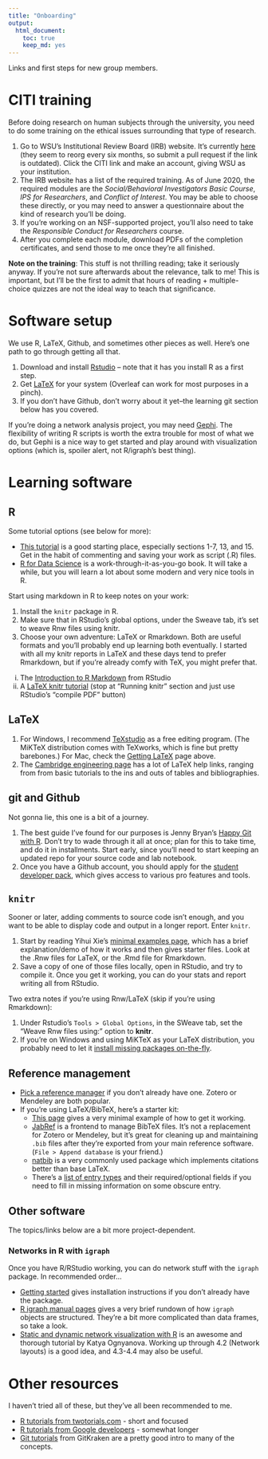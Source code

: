 ```yaml
---
title: "Onboarding"
output: 
  html_document: 
    toc: true
    keep_md: yes
---
```


Links and first steps for new group members. 


# CITI training

Before doing research on human subjects through the university, you need to do some training on the ethical issues surrounding that type of research. 

1. Go to WSU's Institutional Review Board (IRB) website. It's currently [here](https://www.wright.edu/research/research-compliance/irb-general-information) (they seem to reorg every six months, so submit a pull request if the link is outdated). Click the CITI link and make an account, giving WSU as your institution.  
2. The IRB website has a list of the required training. As of June 2020, the required modules are the *Social/Behavioral Investigators Basic Course*, *IPS for Researchers*, and *Conflict of Interest*. You may be able to choose these directly, or you may need to answer a questionnaire about the kind of research you'll be doing. 
3. If you're working on an NSF-supported project, you'll also need to take the *Responsible Conduct for Researchers* course. 
4. After you complete each module, download PDFs of the completion certificates, and send those to me once they're all finished. 

**Note on the training**: This stuff is not thrilling reading; take it seriously anyway. If you're not sure afterwards about the relevance, talk to me! This is important, but I'll be the first to admit that hours of reading + multiple-choice quizzes are not the ideal way to teach that significance. 



# Software setup

We use R, LaTeX, Github, and sometimes other pieces as well. Here's one path to go through getting all that.

1. Download and install [Rstudio](https://rstudio.com/products/rstudio/download/) -- note that it has you install R as a first step. 
2. Get [LaTeX](https://www.latex-project.org/get/) for your system (Overleaf can work for most purposes in a pinch).
3. If you don't have Github, don't worry about it yet--the learning git section below has you covered.

If you're doing a network analysis project, you may need [Gephi](https://gephi.org/). The flexibility of writing R scripts is worth the extra trouble for most of what we do, but Gephi is a nice way to get started and play around with visualization options (which is, spoiler alert, not R/igraph's best thing). 


# Learning software

## R

Some tutorial options (see below for more):

* [This tutorial](http://www.cyclismo.org/tutorial/R/) is a good starting place, especially sections 1-7, 13, and 15. Get in the habit of commenting and saving your work as script (.R) files. 
* [R for Data Science](https://r4ds.had.co.nz/) is a work-through-it-as-you-go book. It will take a while, but you will learn a lot about some modern and very nice tools in R.

Start using markdown in R to keep notes on your work:

1. Install the `knitr` package in R. 
2. Make sure that in RStudio's global options, under the Sweave tab, it's set to weave Rnw files using knitr.
3. Choose your own adventure: LaTeX or Rmarkdown. Both are useful formats and you'll probably end up learning both eventually. I started with all my knitr reports in LaTeX and these days tend to prefer Rmarkdown, but if you're already comfy with TeX, you might prefer that.
  i) The [Introduction to R Markdown](https://rmarkdown.rstudio.com/articles_intro.html) from RStudio
  ii) A [LaTeX knitr tutorial](https://joshldavis.com/2014/04/12/beginners-tutorial-for-knitr/) (stop at "Running knitr" section and just use RStudio's "compile PDF" button)


## LaTeX

1. For Windows, I recommend [TeXstudio](https://texstudio.org/) as a free editing program. (The MiKTeX distribution comes with TeXworks, which is fine but pretty barebones.) For Mac, check the [Getting LaTeX](https://www.latex-project.org/get/) page above.
2. The [Cambridge engineering page](http://www-h.eng.cam.ac.uk/help/tpl/textprocessing/) has a lot of LaTeX help links, ranging from from basic tutorials to the ins and outs of tables and bibliographies. 


## git and Github 

Not gonna lie, this one is a bit of a journey. 

1. The best guide I've found for our purposes is Jenny Bryan's [Happy Git with R](https://happygitwithr.com/). Don't try to wade through it all at once; plan for this to take time, and do it in installments. Start early, since you'll need to start keeping an updated repo for your source code and lab notebook. 
2. Once you have a Github account, you should apply for the [student developer pack](https://docs.github.com/en/free-pro-team@latest/github/teaching-and-learning-with-github-education/applying-for-a-student-developer-pack), which gives access to various pro features and tools.


## `knitr`

Sooner or later, adding comments to source code isn't enough, and you want to be able to display code and output in a longer report. Enter `knitr`. 

1. Start by reading Yihui Xie's [minimal examples page](https://yihui.org/knitr/demo/minimal/), which has a brief explanation/demo of how it works and then gives starter files. Look at the .Rnw files for LaTeX, or the .Rmd file for Rmarkdown. 
2. Save a copy of one of those files locally, open in RStudio, and try to compile it. Once you get it working, you can do your stats and report writing all from RStudio. 

Two extra notes if you're using Rnw/LaTeX (skip if you're using Rmarkdown):

1. Under Rstudio's `Tools > Global Options`, in the SWeave tab, set the "Weave Rnw files using:" option to **knitr**.
2. If you're on Windows and using MiKTeX as your LaTeX distribution, you probably need to let it [install missing packages on-the-fly](https://stackoverflow.com/questions/55763116/r-sweave-rnw-wont-produce-a-pdf-file-exit-code-1).



## Reference management

* [Pick a reference manager](https://en.wikipedia.org/wiki/Comparison_of_reference_management_software) if you don't already have one. Zotero or Mendeley are both popular. 
* If you're using LaTeX/BibTeX, here's a starter kit:
  + [This page](http://www.bibtex.org/Using/) gives a very minimal example of how to get it working. 
  + [JabRef](https://www.jabref.org/) is a frontend to manage BibTeX files. It's not a replacement for Zotero or Mendeley, but it's great for cleaning up and maintaining `.bib` files after they're exported from your main reference software. (`File > Append database` is your friend.)
  + [natbib](http://merkel.texture.rocks/Latex/natbib.php) is a very commonly used package which implements citations better than base LaTeX. 
  + There's a [list of entry types](https://kmh-lanl.hansonhub.com/spie/bibtex-overview.html) and their required/optional fields if you need to fill in missing information on some obscure entry.



## Other software

The topics/links below are a bit more project-dependent.

### Networks in R with `igraph`

Once you have R/RStudio working, you can do network stuff with the `igraph` package. In recommended order...

* [Getting started](https://igraph.org/r/) gives installation instructions if you don't already have the package.
* [R igraph manual pages](https://igraph.org/r/doc/aaa-igraph-package.html) gives a very brief rundown of how `igraph` objects are structured. They're a bit more complicated than data frames, so take a look.
* [Static and dynamic network visualization with R](https://kateto.net/network-visualization) is an awesome and thorough tutorial by Katya Ognyanova. Working up through 4.2 (Network layouts) is a good idea, and 4.3-4.4 may also be useful. 


# Other resources

I haven't tried all of these, but they've all been recommended to me. 

* [R tutorials from twotorials.com](https://www.twotorials.com) - short and focused
* [R tutorials from Google developers](https://www.youtube.com/playlist?list=PLOU2XLYxmsIK9qQfztXeybpHvru-TrqAP) - somewhat longer
* [Git tutorials](https://www.gitkraken.com/resources/learn-git) from GitKraken are a pretty good intro to many of the concepts.